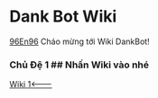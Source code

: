 # Dank Bot Wiki 
[96En96](Wiki/CKen.mdx)
Cháo mừng tới Wiki DankBot!
### Chủ Đệ 1 ## Nhấn Wiki vào nhé
[Wiki 1](Wiki/wiki.mdx)[<---](https://A.z/)
